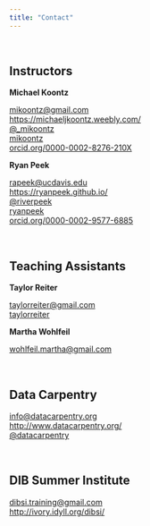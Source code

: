 ```yaml
---
title: "Contact"
---
```


<br>

## Instructors

**Michael Koontz** 

<i class="fa fa-envelope-square" aria-hidden="true"></i> [mikoontz@gmail.com](mailto:mikoontz@gmail.com)  
<i class="fa fa-user" aria-hidden="true"></i> [https://michaeljkoontz.weebly.com/](https://michaeljkoontz.weebly.com/)  
<i class="fa fa-twitter-square" aria-hidden="true"></i> [\@_mikoontz](https://twitter.com/_mikoontz)  
<i class="fa fa-github-square" aria-hidden="true"></i> [mikoontz](https://github.com/mikoontz)  
<i class="ai ai-orcid-square"></i> [orcid.org/0000-0002-8276-210X](https://orcid.org/0000-0002-8276-210X)  

**Ryan Peek** 

<i class="fa fa-envelope-square" aria-hidden="true"></i> [rapeek@ucdavis.edu](mailto:rapeek@ucdavis.edu)  
<i class="fa fa-user" aria-hidden="true"></i> [https://ryanpeek.github.io/](https://ryanpeek.github.io/)  
<i class="fa fa-twitter-square" aria-hidden="true"></i> [\@riverpeek](https://twitter.com/riverpeek)  
<i class="fa fa-github-square" aria-hidden="true"></i> [ryanpeek](https://github.com/ryanpeek)  
<i class="ai ai-orcid-square"></i> [orcid.org/0000-0002-9577-6885](https://orcid.org/0000-0002-9577-6885) 

<br>

## Teaching Assistants

**Taylor Reiter**

<i class="fa fa-envelope-square" aria-hidden="true"></i> [taylorreiter@gmail.com](mailto:taylorreiter@gmail.com)  
<i class="fa fa-github-square" aria-hidden="true"></i> [taylorreiter](https://github.com/taylorreiter)  

**Martha Wohlfeil**

<i class="fa fa-envelope-square" aria-hidden="true"></i> [wohlfeil.martha@gmail.com](mailto:wohlfeil.martha@gmail.com)  

<br>

## Data Carpentry  

<i class="fa fa-envelope-square" aria-hidden="true"></i> [info@datacarpentry.org](mailto:info@datacarpentry.org)  
<i class="fa fa-user" aria-hidden="true"></i> [http://www.datacarpentry.org/](http://www.datacarpentry.org/)  
<i class="fa fa-twitter-square" aria-hidden="true"></i> [\@datacarpentry](https://twitter.com/datacarpentry)  

<br>

## DIB Summer Institute

<i class="fa fa-envelope-square" aria-hidden="true"></i> [dibsi.training@gmail.com](mailto:dibsi.training@gmail.com)  
<i class="fa fa-user" aria-hidden="true"></i> [http://ivory.idyll.org/dibsi/](http://ivory.idyll.org/dibsi/)